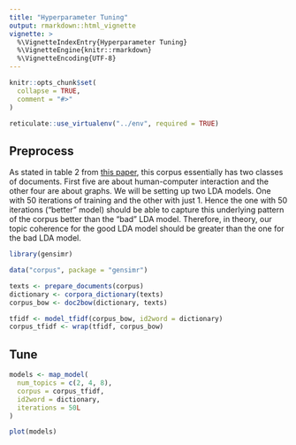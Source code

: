 ```yaml
---
title: "Hyperparameter Tuning"
output: rmarkdown::html_vignette
vignette: >
  %\VignetteIndexEntry{Hyperparameter Tuning}
  %\VignetteEngine{knitr::rmarkdown}
  %\VignetteEncoding{UTF-8}
---
```


```r
knitr::opts_chunk$set(
  collapse = TRUE,
  comment = "#>"
)

reticulate::use_virtualenv("../env", required = TRUE)
```

## Preprocess

As stated in table 2 from [this paper](http://www.cs.bham.ac.uk/~pxt/IDA/lsa_ind.pdf), this corpus essentially has two classes of documents. First five are about human-computer interaction and the other four are about graphs. We will be setting up two LDA models. One with 50 iterations of training and the other with just 1. Hence the one with 50 iterations ("better" model) should be able to capture this underlying pattern of the corpus better than the "bad" LDA model. Therefore, in theory, our topic coherence for the good LDA model should be greater than the one for the bad LDA model.

```r
library(gensimr)

data("corpus", package = "gensimr")

texts <- prepare_documents(corpus)
dictionary <- corpora_dictionary(texts)
corpus_bow <- doc2bow(dictionary, texts)

tfidf <- model_tfidf(corpus_bow, id2word = dictionary)
corpus_tfidf <- wrap(tfidf, corpus_bow)
```

## Tune

```r
models <- map_model(
  num_topics = c(2, 4, 8),
  corpus = corpus_tfidf, 
  id2word = dictionary, 
  iterations = 50L
) 

plot(models)
```